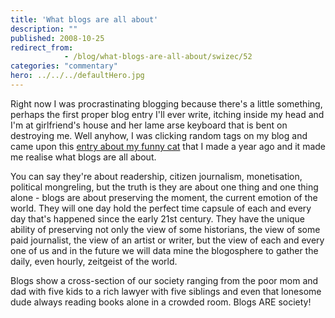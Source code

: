 ```yaml
---
title: 'What blogs are all about'
description: ""
published: 2008-10-25
redirect_from: 
            - /blog/what-blogs-are-all-about/swizec/52
categories: "commentary"
hero: ../../../defaultHero.jpg
---
```

Right now I was procrastinating blogging because there&#x27;s a little something, perhaps the first proper blog entry I&#x27;ll ever write, itching inside my head and I&#x27;m at girlfriend&#x27;s house and her lame arse keyboard that is bent on destroying me. Well anyhow, I was clicking random tags on my blog and came upon this [entry about my funny cat](http://swizec.com/blog/blade-hunter/2/261) that I made a year ago and it made me realise what blogs are all about.

You can say they&#x27;re about readership, citizen journalism, monetisation, political mongreling, but the truth is they are about one thing and one thing alone - blogs are about preserving the moment, the current emotion of the world. They will one day hold the perfect time capsule of each and every day that&#x27;s happened since the early 21st century. They have the unique ability of preserving not only the view of some historians, the view of some paid journalist, the view of an artist or writer, but the view of each and every one of us and in the future we will data mine the blogosphere to gather the daily, even hourly, zeitgeist of the world.

Blogs show a cross-section of our society ranging from the poor mom and dad with five kids to a rich lawyer with five siblings and even that lonesome dude always reading books alone in a crowded room. Blogs ARE society!